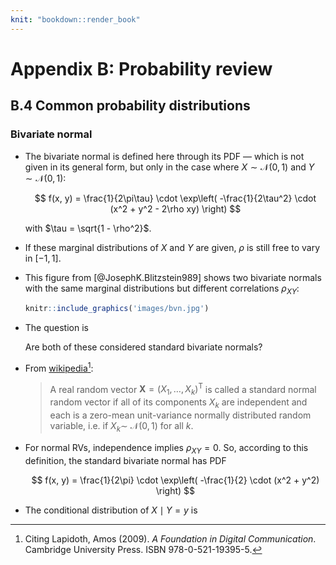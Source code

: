 ```yaml
---
knit: "bookdown::render_book"
---
```


# Appendix B: Probability review {- #prob-review}

## B.4 Common probability distributions {-}

### Bivariate normal {-}

* The bivariate normal is defined here through its PDF --- which is [not]{.hl} given in its general form, but only in the case where $X \sim \mathcal N(0, 1)$ and $Y \sim \mathcal N(0, 1)$:

  $$
  f(x, y) = \frac{1}{2\pi\tau} \cdot 
  \exp\left(
    -\frac{1}{2\tau^2} \cdot (x^2 + y^2 - 2\rho xy)
  \right)
  $$

  with $\tau = \sqrt{1 - \rho^2}$.

* If these marginal distributions of $X$ and $Y$ are given, $\rho$ is still free to vary in $[-1, 1]$.

* This figure from [@JosephK.Blitzstein989] shows two bivariate normals with the same marginal distributions but different correlations $\rho_{XY}$:

    ```r
    knitr::include_graphics('images/bvn.jpg')
    ```

* The question is

  ::: {.rmdbox latex=1}
  
  Are both of these considered [standard]{.hl} bivariate normals?
  
  :::
  
* From [wikipedia](https://en.wikipedia.org/wiki/Multivariate_normal_distribution#Standard_normal_random_vector)^[Citing Lapidoth, Amos (2009). *A Foundation in Digital Communication*. Cambridge University Press. ISBN 978-0-521-19395-5.]:

  > A real random vector ${\displaystyle \mathbf {X} =(X_{1},\ldots ,X_{k})^{\mathrm {T} }}$ is called a standard normal random vector if all of its components ${\displaystyle X_{k}}$ are independent and each is a zero-mean unit-variance normally distributed random variable, i.e. if ${\displaystyle X_{k}\sim \ {\mathcal {N}}(0,1)}$ for all ${\displaystyle k}$.

* For normal RVs, independence implies $\rho_{XY} = 0$. So, according to this definition, the [standard bivariate normal]{.hl} has PDF

  $$
  f(x, y) = \frac{1}{2\pi} \cdot 
  \exp\left(
    -\frac{1}{2} \cdot (x^2 + y^2)
  \right)
  $$

* The conditional distribution of $X \mid Y = y$ is
